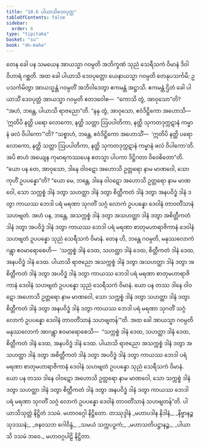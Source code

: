 ```yaml
---
title: "10.6 ပါယာသိဒေဝပုတ္တ"
tableOfContents: false
sidebar:
  order: 6
type: "tipitaka"
basket: "su"
book: "dn-maha"
---
```



<DynamicBreadcrumb />

<Division number="441" book="dn-maha" e="ch" v="7" p="281">

<Paragraph number="1144" book="dn-maha">
တေန ခေါ ပန သမယေန အာယသ္မာ ဂဝမ္ပတိ အဘိက္ခဏံ သုညံ သေရီသကံ ဝိမာနံ ဒိဝါဝိဟာရံ ဂစ္ဆတိ. အထ ခေါ ပါယာသိ ဒေဝပုတ္တော ယေနာယသ္မာ ဂဝမ္ပတိ တေနုပသင်္ကမိ; ဥပသင်္ကမိတွာ အာယသ္မန္တံ ဂဝမ္ပတိံ အဘိဝါဒေတွာ ဧကမန္တံ အဋ္ဌာသိ. ဧကမန္တံ ဌိတံ ခေါ ပါယာသိံ ဒေဝပုတ္တံ အာယသ္မာ ဂဝမ္ပတိ ဧတဒဝေါစ—  “ကောသိ တွံ, အာဝုသော”တိ? “အဟံ, ဘန္တေ, ပါယာသိ ရာဇညော”တိ. “နနု တွံ, အာဝုသော, ဧဝံဒိဋ္ဌိကော အဟောသိ—  ‘ဣတိပိ နတ္ထိ ပရော လောကော, နတ္ထိ သတ္တာ ဩပပါတိကာ, နတ္ထိ သုကတဒုက္ကဋာနံ ကမ္မာနံ ဖလံ ဝိပါကော’”တိ? “သစ္စာဟံ, ဘန္တေ, ဧဝံဒိဋ္ဌိကော အဟောသိံ—  ‘ဣတိပိ နတ္ထိ ပရော လောကော, နတ္ထိ သတ္တာ ဩပပါတိကာ, နတ္ထိ သုကတဒုက္ကဋာနံ ကမ္မာနံ ဖလံ ဝိပါကော’တိ. အပိ စာဟံ အယျေန ကုမာရကဿပေန ဧတသ္မာ ပါပကာ ဒိဋ္ဌိဂတာ ဝိဝေစိတော”တိ. “ယော ပန တေ, အာဝုသော, ဒါနေ ဝါဝဋော အဟောသိ ဥတ္တရော နာမ မာဏဝေါ, သော ကုဟိံ ဥပပန္နော”တိ? “ယော မေ, ဘန္တေ, ဒါနေ ဝါဝဋော အဟောသိ ဥတ္တရော နာမ မာဏဝေါ, သော သက္ကစ္စံ ဒါနံ ဒတွာ သဟတ္ထာ ဒါနံ ဒတွာ စိတ္တီကတံ ဒါနံ ဒတွာ အနပဝိဒ္ဓံ ဒါနံ ဒတွာ ကာယဿ ဘေဒါ ပရံ မရဏာ သုဂတိံ သဂ္ဂံ လောကံ ဥပပန္နော ဒေဝါနံ တာဝတိံသာနံ သဟဗျတံ. အဟံ ပန, ဘန္တေ, အသက္ကစ္စံ ဒါနံ ဒတွာ အသဟတ္ထာ ဒါနံ ဒတွာ အစိတ္တီကတံ ဒါနံ ဒတွာ အပဝိဒ္ဓံ ဒါနံ ဒတွာ ကာယဿ ဘေဒါ ပရံ မရဏာ စာတုမဟာရာဇိကာနံ ဒေဝါနံ သဟဗျတံ ဥပပန္နော သုညံ သေရီသကံ ဝိမာနံ. တေန ဟိ, ဘန္တေ ဂဝမ္ပတိ, မနုဿလောကံ ဂန္တွာ ဧဝမာရောစေဟိ—  ‘သက္ကစ္စံ ဒါနံ ဒေထ, သဟတ္ထာ ဒါနံ ဒေထ, စိတ္တီကတံ ဒါနံ ဒေထ, အနပဝိဒ္ဓံ ဒါနံ ဒေထ. ပါယာသိ ရာဇညော အသက္ကစ္စံ ဒါနံ ဒတွာ အသဟတ္ထာ ဒါနံ ဒတွာ အစိတ္တီကတံ ဒါနံ ဒတွာ အပဝိဒ္ဓံ ဒါနံ ဒတွာ ကာယဿ ဘေဒါ ပရံ မရဏာ စာတုမဟာရာဇိကာနံ ဒေဝါနံ သဟဗျတံ ဥပပန္နော သုညံ သေရီသကံ ဝိမာနံ. ယော ပန တဿ ဒါနေ ဝါဝဋော အဟောသိ ဥတ္တရော နာမ မာဏဝေါ, သော သက္ကစ္စံ ဒါနံ ဒတွာ သဟတ္ထာ ဒါနံ ဒတွာ စိတ္တီကတံ ဒါနံ ဒတွာ အနပဝိဒ္ဓံ ဒါနံ ဒတွာ ကာယဿ ဘေဒါ ပရံ မရဏာ သုဂတိံ သဂ္ဂံ လောကံ ဥပပန္နော ဒေဝါနံ တာဝတိံသာနံ သဟဗျတန်’”တိ.
</Paragraph>

<Paragraph number="1145" book="dn-maha">
အထ ခေါ အာယသ္မာ ဂဝမ္ပတိ မနုဿလောကံ အာဂန္တွာ ဧဝမာရောစေသိ—  “သက္ကစ္စံ ဒါနံ ဒေထ, သဟတ္ထာ ဒါနံ ဒေထ, စိတ္တီကတံ ဒါနံ ဒေထ, အနပဝိဒ္ဓံ ဒါနံ ဒေထ. ပါယာသိ ရာဇညော အသက္ကစ္စံ ဒါနံ ဒတွာ အသဟတ္ထာ ဒါနံ ဒတွာ အစိတ္တီကတံ ဒါနံ ဒတွာ အပဝိဒ္ဓံ ဒါနံ ဒတွာ ကာယဿ ဘေဒါ ပရံ မရဏာ စာတုမဟာရာဇိကာနံ ဒေဝါနံ သဟဗျတံ ဥပပန္နော သုညံ သေရီသကံ ဝိမာနံ. ယော ပန တဿ ဒါနေ ဝါဝဋော အဟောသိ ဥတ္တရော နာမ မာဏဝေါ, သော သက္ကစ္စံ ဒါနံ ဒတွာ သဟတ္ထာ ဒါနံ ဒတွာ စိတ္တီကတံ ဒါနံ ဒတွာ အနပဝိဒ္ဓံ ဒါနံ ဒတွာ ကာယဿ ဘေဒါ ပရံ မရဏာ သုဂတိံ သဂ္ဂံ လောကံ ဥပပန္နော ဒေဝါနံ တာဝတိံသာနံ သဟဗျတန်”တိ.

</Paragraph>
</Division>

<Paragraph number="1146" type="center" book="dn-maha">
ပါယာသိသုတ္တံ နိဋ္ဌိတံ ဒသမံ.



</Paragraph>

<Paragraph number="1147" type="center" book="dn-maha">
မဟာဝဂ္ဂေါ နိဋ္ဌိတော.



</Paragraph>

<Paragraph number="1148" type="center" book="dn-maha">
တဿုဒ္ဒါနံ


</Paragraph>

<Paragraph number="1149" type="verses" book="dn-maha">
_မဟာပဒါန နိဒါနံ,_  
_နိဗ္ဗာနဉ္စ သုဒဿနံ;_  
_ဇနဝသဘ ဂေါဝိန္ဒံ,_  
_သမယံ သက္ကပဉှကံ;_  
_မဟာသတိပဋ္ဌာနဉ္စ,_  
_ပါယာသိ ဒသမံ ဘဝေ._  


</Paragraph>

<Paragraph number="1150" type="center" book="dn-maha">
မဟာဝဂ္ဂပါဠိ နိဋ္ဌိတာ.
</Paragraph>